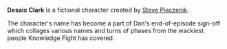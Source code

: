 '''Desaix Clark''' is a fictional character created by [[Steve Pieczenik]].

The character's name has become a part of Dan's end-of-episode sign-off which collages various names and turns of phases from the wackiest people Knowledge Fight has covered.

